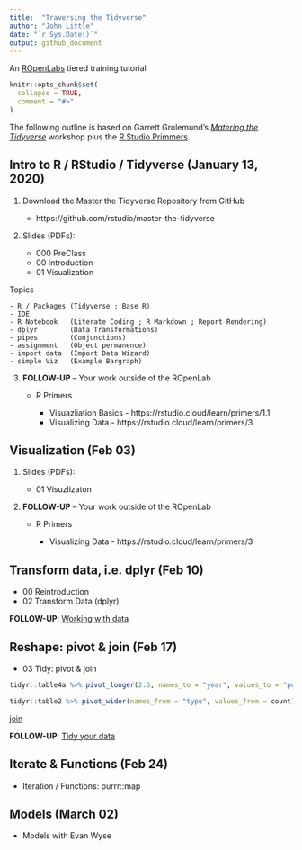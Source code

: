 ```yaml
---
title:  "Traversing the Tidyverse"
author: "John Little"
date: "`r Sys.Date()`"
output: github_document
---
```


An [ROpenLabs](https://rfun.library.duke.edu/portfolio/r_open_labs/) tiered training tutorial

<!-- README.md is generated from README.Rmd. Please edit that file -->

```r
knitr::opts_chunk$set(
  collapse = TRUE,
  comment = "#>"
)
```

The following outline is based on Garrett Grolemund's [_Matering the Tidyverse_](https://github.com/rstudio/master-the-tidyverse) workshop plus the [R Studio Primmers](https://rstudio.cloud/learn/primers).  


## Intro to R / RStudio / Tidyverse (January 13, 2020)


1. Download the Master the Tidyverse Repository from GitHub

    - https://github.com/rstudio/master-the-tidyverse
    
2. Slides (PDFs):

    - 000 PreClass
    - 00 Introduction
    - 01 Visualization
    
Topics

    - R / Packages (Tidyverse ; Base R)
    - IDE
    - R Notebook   (Literate Coding ; R Markdown ; Report Rendering)
    - dplyr        (Data Transformations)
    - pipes        (Conjunctions)
    - assignment   (Object permanence)
    - import data  (Import Data Wizard)
    - simple Viz   (Example Bargraph)
    
3. **FOLLOW-UP** -- Your work outside of the ROpenLab

    - R Primers
    
        - Visuazliation Basics - https://rstudio.cloud/learn/primers/1.1
        - Visualizing Data - https://rstudio.cloud/learn/primers/3

## Visualization (Feb 03)

1. Slides (PDFs):

    - 01 Visuzlizaton
    
3. **FOLLOW-UP** -- Your work outside of the ROpenLab

    - R Primers
    
        - Visualizing Data - https://rstudio.cloud/learn/primers/3
        
## Transform data, i.e. dplyr (Feb 10)

- 00 Reintroduction 
- 02 Transform Data  (dplyr)

**FOLLOW-UP**:  [Working with data](https://rstudio.cloud/learn/primers/2)

## Reshape:  pivot & join (Feb 17)

- 03 Tidy:  pivot & join

```r
tidyr::table4a %>% pivot_longer(2:3, names_to = "year", values_to = "population")

tidyr::table2 %>% pivot_wider(names_from = "type", values_from = count)
```


[join](https://github.com/libjohn/intro2r-code/blob/master/02_join-skim-eda.Rmd)

**FOLLOW-UP**:  [Tidy your data](https://rstudio.cloud/learn/primers/4)

## Iterate & Functions (Feb 24)

- Iteration / Functions:   purrr::map 

## Models (March 02)

- Models with Evan Wyse